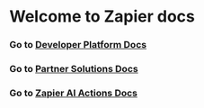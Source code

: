 # Welcome to Zapier docs

### Go to [Developer Platform Docs](localhost:3000/platform/home)
### Go to [Partner Solutions Docs](docs.zapier.com/partner-solutions)
### Go to [Zapier AI Actions Docs](docs.zapier.com/ai-actions)